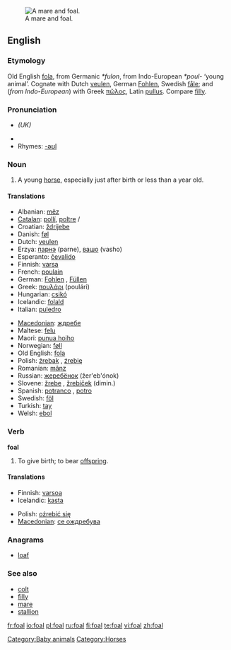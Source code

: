 [[Image:Mare and foal (Kvetina-Marie).jpg|thumb|right|A mare and foal.]]
==English==

===Etymology===
Old English [[fola]], from Germanic ''*fulon'', from Indo-European ''*poul-'' ‘young animal’.  Cognate with Dutch [[veulen]], German [[Fohlen]], Swedish [[fåle]]; and (''from Indo-European'') with Greek [[πῶλος]], Latin [[pullus]].  Compare [[filly]].

===Pronunciation===
*{{IPA|/fəʊl/}} ''(UK)''
*{{audio|en-us-foal.ogg|Audio (US)}}
*Rhymes: [[Rhymes:English:-əʊl|-əʊl]]

===Noun===
{{en-noun}}

# A young [[horse]], especially just after birth or less than a year old.

====Translations====
{{trans-top|young horse}}
*Albanian: [[mëz]] {{m}}
*[[Catalan]]: [[pollí]], [[poltre]] {{m}}/{{f}}
*Croatian: [[ždrijebe]] {{n}}
*Danish: [[føl]] {{n}}
*Dutch: [[veulen]] {{n}}
*Erzya: [[парнэ]] (parne), [[вашо]] (vasho)
*Esperanto: [[ĉevalido]]
*Finnish: [[varsa]]
*French: [[poulain]] {{m}}
*German: [[Fohlen]] {{n}}, [[Füllen]] {{n}}
*Greek: [[πουλάρι]] (poulári) {{n}}
*Hungarian: [[csikó]]
*Icelandic: [[folald]] {{n}}
*Italian: [[puledro]] {{n}}
{{trans-mid}}
*[[Macedonian]]: [[ждребе]] {{n}}
*Maltese: [[felu]] {{m}}
*Maori: [[punua hoiho]]
*Norwegian: [[føll]] {{n}}
*Old English: [[fola]] {{m}}
*Polish: [[źrebak]] {{m}}, [[źrebię]] {{n}}
*Romanian: [[mânz]] {{m}}
*Russian: [[жеребёнок]] (žer'eb'ónok) {{m}}
*Slovene: [[žrebe]] {{n}}, [[žrebiček]] {{m}} (dimin.)
*Spanish: [[potranco]] {{m}}, [[potro]] {{m}}
*Swedish: [[föl]] {{n}}
*Turkish: [[tay]]
*Welsh: [[ebol]] {{m}}
{{trans-bottom}}

===Verb===
'''foal'''

# {{context|equestrian}} To give birth; to bear [[offspring]].

====Translations====
{{trans-top|give birth}}
*Finnish: [[varsoa]]
*Icelandic: [[kasta]]
{{trans-mid}}
*Polish: [[oźrebić się]]
*[[Macedonian]]: [[се ождребува]]
{{trans-bottom}}

===Anagrams===
*[[loaf]]

===See also===
*[[colt]]
*[[filly]]
*[[mare]]
*[[stallion]]

[[Category:Baby animals]]
[[Category:Horses]]

[[fr:foal]]
[[io:foal]]
[[pl:foal]]
[[ru:foal]]
[[fi:foal]]
[[te:foal]]
[[vi:foal]]
[[zh:foal]]
